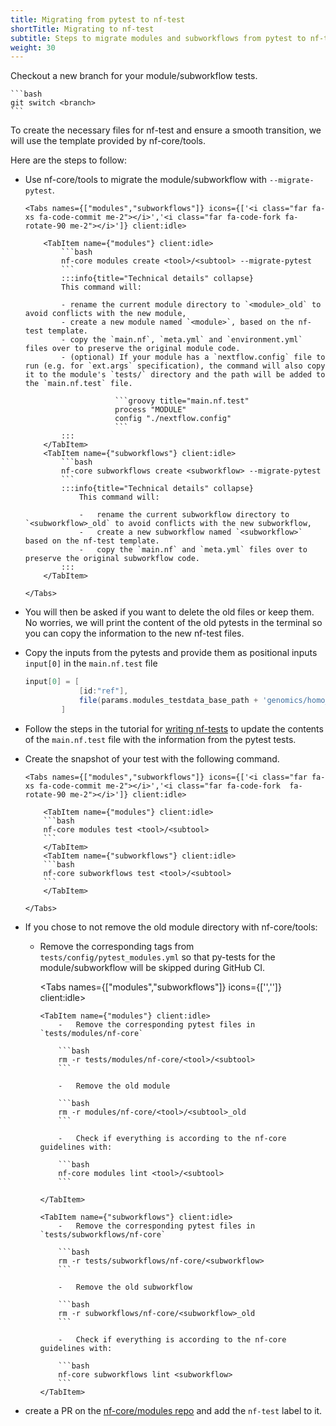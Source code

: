 ```yaml
---
title: Migrating from pytest to nf-test
shortTitle: Migrating to nf-test
subtitle: Steps to migrate modules and subworkflows from pytest to nf-test
weight: 30
---
```



Checkout a new branch for your module/subworkflow tests.

    ```bash
    git switch <branch>
    ```

To create the necessary files for nf-test and ensure a smooth transition, we will use the template provided by nf-core/tools.

Here are the steps to follow:

- Use nf-core/tools to migrate the module/subworkflow with `--migrate-pytest`.

      <Tabs names={["modules","subworkflows"]} icons={['<i class="far fa-xs fa-code-commit me-2"></i>','<i class="far fa-code-fork fa-rotate-90 me-2"></i>']} client:idle>

          <TabItem name={"modules"} client:idle>
              ```bash
              nf-core modules create <tool>/<subtool> --migrate-pytest
              ```
              :::info{title="Technical details" collapse}
              This command will:

              - rename the current module directory to `<module>_old` to avoid conflicts with the new module,
              - create a new module named `<module>`, based on the nf-test template.
              - copy the `main.nf`, `meta.yml` and `environment.yml` files over to preserve the original module code.
              - (optional) If your module has a `nextflow.config` file to run (e.g. for `ext.args` specification), the command will also copy it to the module's `tests/` directory and the path will be added to the `main.nf.test` file.

                          ```groovy title="main.nf.test"
                          process "MODULE"
                          config "./nextflow.config"
                          ```
              :::
          </TabItem>
          <TabItem name={"subworkflows"} client:idle>
              ```bash
              nf-core subworkflows create <subworkflow> --migrate-pytest
              ```
              :::info{title="Technical details" collapse}
                  This command will:

                  -   rename the current subworkflow directory to `<subworkflow>_old` to avoid conflicts with the new subworkflow,
                  -   create a new subworkflow named `<subworkflow>` based on the nf-test template.
                  -   copy the `main.nf` and `meta.yml` files over to preserve the original subworkflow code.
              :::
          </TabItem>

      </Tabs>

- You will then be asked if you want to delete the old files or keep them. No worries, we will print the content of the old pytests in the terminal so you can copy the information to the new nf-test files.

- Copy the inputs from the pytests and provide them as positional inputs `input[0]` in the `main.nf.test` file

    ```groovy title="main.nf.test"
    input[0] = [
                [id:"ref"],
                file(params.modules_testdata_base_path + 'genomics/homo_sapiens/genome/genome.fasta.fai', checkIfExists: true)
            ]
    ```

- Follow the steps in the tutorial for [writing nf-tests](/docs/tutorials/tests_and_test_data/nf-test_writing_tests) to update the contents of the `main.nf.test` file with the information from the pytest tests.

- Create the snapshot of your test with the following command.

      <Tabs names={["modules","subworkflows"]} icons={['<i class="far fa-xs fa-code-commit me-2"></i>','<i class="far fa-code-fork  fa-rotate-90 me-2"></i>']} client:idle>

          <TabItem name={"modules"} client:idle>
          ```bash
          nf-core modules test <tool>/<subtool>
          ```
          </TabItem>
          <TabItem name={"subworkflows"} client:idle>
          ```bash
          nf-core subworkflows test <tool>/<subtool>
          ```
          </TabItem>

      </Tabs>

- If you chose to not remove the old module directory with nf-core/tools:

    - Remove the corresponding tags from `tests/config/pytest_modules.yml` so that py-tests for the module/subworkflow will be skipped during GitHub CI.

      <Tabs names={["modules","subworkflows"]} icons={['<i class="far fa-xs fa-code-commit me-2"></i>','<i class="far fa-code-fork  fa-rotate-90 me-2"></i>']} client:idle>

          <TabItem name={"modules"} client:idle>
              -   Remove the corresponding pytest files in `tests/modules/nf-core`

              ```bash
              rm -r tests/modules/nf-core/<tool>/<subtool>
              ```

              -   Remove the old module

              ```bash
              rm -r modules/nf-core/<tool>/<subtool>_old
              ```

              -   Check if everything is according to the nf-core guidelines with:

              ```bash
              nf-core modules lint <tool>/<subtool>
              ```

          </TabItem>

          <TabItem name={"subworkflows"} client:idle>
              -   Remove the corresponding pytest files in `tests/subworkflows/nf-core`

              ```bash
              rm -r tests/subworkflows/nf-core/<subworkflow>
              ```

              -   Remove the old subworkflow

              ```bash
              rm -r subworkflows/nf-core/<subworkflow>_old
              ```

              -   Check if everything is according to the nf-core guidelines with:

              ```bash
              nf-core subworkflows lint <subworkflow>
              ```
          </TabItem>

      </Tabs>

- create a PR on the [nf-core/modules repo](https://github.com/nf-core/modules/) and add the `nf-test` label to it.
